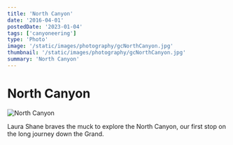 ```yaml
---
title: 'North Canyon'
date: '2016-04-01'
postedDate: '2023-01-04'
tags: ['canyoneering']
type: 'Photo'
image: '/static/images/photography/gcNorthCanyon.jpg'
thumbnail: '/static/images/photography/gcNorthCanyon.jpg'
summary: 'North Canyon'
---
```


# North Canyon

![North Canyon](/static/images/photography/gcNorthCanyon.jpg)

Laura Shane braves the muck to explore the North Canyon, our first stop on the long journey down the Grand.

